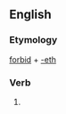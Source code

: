 ==English==

===Etymology===
[[forbid]] + [[-eth]]

===Verb===
{{en-verb form}}

# {{en-archaic third-person singular of|forbid}}